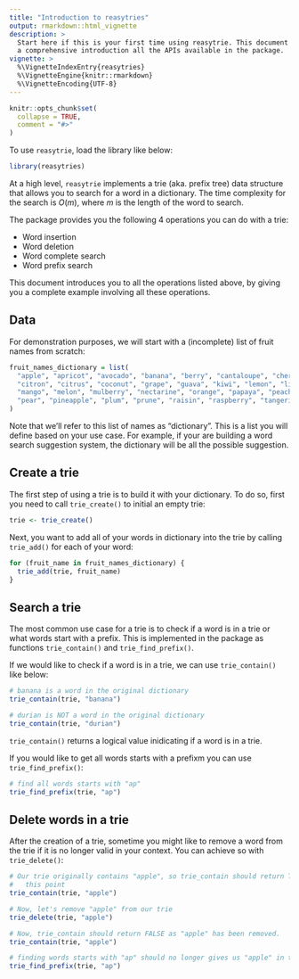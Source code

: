 ```yaml
---
title: "Introduction to reasytries"
output: rmarkdown::html_vignette
description: >
  Start here if this is your first time using reasytrie. This document gives you
  a comprehensive introduction all the APIs available in the package.
vignette: >
  %\VignetteIndexEntry{reasytries}
  %\VignetteEngine{knitr::rmarkdown}
  %\VignetteEncoding{UTF-8}
---
```


```r
knitr::opts_chunk$set(
  collapse = TRUE,
  comment = "#>"
)
```

To use `reasytrie`, load the library like below:

```r
library(reasytries)
```

At a high level, `reasytrie` implements a trie (aka. prefix tree) data structure
that allows you to search for a word in a dictionary. The time complexity for
the search is $O(m)$, where $m$ is the length of the word to search.

The package provides you the following 4 operations you can do with a trie:

* Word insertion
* Word deletion
* Word complete search
* Word prefix search

This document introduces you to all the operations listed above, by giving you
a complete example involving all these operations.

## Data

For demonstration purposes, we will start with a (incomplete) list of fruit
names from scratch:

```r
fruit_names_dictionary = list(
  "apple", "apricot", "avocado", "banana", "berry", "cantaloupe", "cherry", 
  "citron", "citrus", "coconut", "grape", "guava", "kiwi", "lemon", "lime",
  "mango", "melon", "mulberry", "nectarine", "orange", "papaya", "peach",
  "pear", "pineapple", "plum", "prune", "raisin", "raspberry", "tangerine"
)
```

Note that we'll refer to this list of names as "dictionary". This is a list you
will define based on your use case. For example, if your are building a word
search suggestion system, the dictionary will be all the possible suggestion.

## Create a trie

The first step of using a trie is to build it with your dictionary. To do so,
first you need to call `trie_create()` to initial an empty trie:

```r
trie <- trie_create()
```

Next, you want to add all of your words in dictionary into the trie by calling
`trie_add()` for each of your word:

```r
for (fruit_name in fruit_names_dictionary) {
  trie_add(trie, fruit_name)
}
```

## Search a trie

The most common use case for a trie is to check if a word is in a trie or what
words start with a prefix. This is implemented in the package as functions
`trie_contain()` and `trie_find_prefix()`.

If we would like to check if a word is in a trie, we can use `trie_contain()`
like below:

```r
# banana is a word in the original dictionary
trie_contain(trie, "banana")

# durian is NOT a word in the original dictionary
trie_contain(trie, "durian")
```

`trie_contain()` returns a logical value inidicating if a word is in a trie.

If you would like to get all words starts with a prefixm you can use
`trie_find_prefix()`:

```r
# find all words starts with "ap"
trie_find_prefix(trie, "ap")
```

## Delete words in a trie

After the creation of a trie, sometime you might like to remove a word from
the trie if it is no longer valid in your context. You can achieve so with
`trie_delete()`:

```r
# Our trie originally contains "apple", so trie_contain should return TRUE at 
#   this point
trie_contain(trie, "apple")

# Now, let's remove "apple" from our trie
trie_delete(trie, "apple")

# Now, trie_contain should return FALSE as "apple" has been removed.
trie_contain(trie, "apple")

# finding words starts with "ap" should no longer gives us "apple" in the result
trie_find_prefix(trie, "ap")
```

